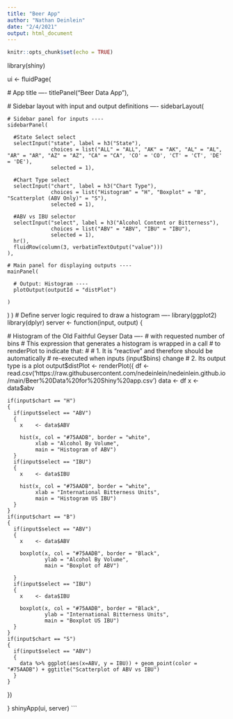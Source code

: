 ```yaml
---
title: "Beer App"
author: "Nathan Deinlein"
date: "2/4/2021"
output: html_document
---
```


```r
knitr::opts_chunk$set(echo = TRUE)
```

library(shiny)

ui <- fluidPage(
  
  # App title ----
  titlePanel("Beer Data App"),
  
  # Sidebar layout with input and output definitions ----
  sidebarLayout(
    
    # Sidebar panel for inputs ----
    sidebarPanel(
      
      #State Select select
      selectInput("state", label = h3("State"), 
                  choices = list("ALL" = "ALL", "AK" = "AK", "AL" = "AL", "AR" = "AR", "AZ" = "AZ", "CA" = "CA", 'CO' = 'CO', 'CT' = 'CT', 'DE' = 'DE'), 
                  selected = 1),
      
      #Chart Type select
      selectInput("chart", label = h3("Chart Type"), 
                  choices = list("Histogram" = "H", "Boxplot" = "B", "Scatterplot (ABV Only)" = "S"), 
                  selected = 1),
      
      #ABV vs IBU selector 
      selectInput("select", label = h3("Alcohol Content or Bitterness"), 
                  choices = list("ABV" = "ABV", "IBU" = "IBU"), 
                  selected = 1),
      hr(),
      fluidRow(column(3, verbatimTextOutput("value")))
    ),
    
    # Main panel for displaying outputs ----
    mainPanel(
      
      # Output: Histogram ----
      plotOutput(outputId = "distPlot")
      
    )
  )
)
# Define server logic required to draw a histogram ----
library(ggplot2)
library(dplyr)
server <- function(input, output) {
  
  # Histogram of the Old Faithful Geyser Data ----
  # with requested number of bins
  # This expression that generates a histogram is wrapped in a call
  # to renderPlot to indicate that:
  #
  # 1. It is "reactive" and therefore should be automatically
  #    re-executed when inputs (input$bins) change
  # 2. Its output type is a plot
  output$distPlot <- renderPlot({
    df <- read.csv('https://raw.githubusercontent.com/nedeinlein/nedeinlein.github.io/main/Beer%20Data%20for%20Shiny%20app.csv')
    data <- df
    x <- data$abv
    
    if(input$chart == "H")
    {
      if(input$select == "ABV")
      {
        x    <- data$ABV
        
        hist(x, col = "#75AADB", border = "white",
             xlab = "Alcohol By Volume",
             main = "Histogram of ABV")
      }
      if(input$select == "IBU")
      {
        x    <- data$IBU
        
        hist(x, col = "#75AADB", border = "white",
             xlab = "International Bitterness Units",
             main = "Histogram US IBU")
      }
    }
    if(input$chart == "B")
    {
      if(input$select == "ABV")
      {
        x    <- data$ABV
        
        boxplot(x, col = "#75AADB", border = "Black",
                ylab = "Alcohol By Volume",
                main = "Boxplot of ABV")
        
      }
      if(input$select == "IBU")
      {
        x    <- data$IBU
        
        boxplot(x, col = "#75AADB", border = "Black",
                ylab = "International Bitterness Units",
                main = "Boxplot US IBU")
      }
    }
    if(input$chart == "S")
    {
      if(input$select == "ABV")
      {
        data %>% ggplot(aes(x=ABV, y = IBU)) + geom_point(color = "#75AADB") + ggtitle("Scatterplot of ABV vs IBU")
      }
    }
  })
  
}
shinyApp(ui, server)
```